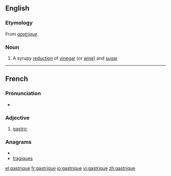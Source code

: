==English==
{{wikipedia}}

===Etymology===
From {{etyl|fr}} ''[[#French|gastrique]]''.

===Noun===
{{en-noun}}

# A syrupy [[reduction]] of [[vinegar]] (or [[wine]]) and [[sugar]]

----

==French==

===Pronunciation===
* {{IPA|/ɡastʁik/|lang=fr}}

===Adjective===
{{fr-adj-mf}}

# [[gastric]]

===Anagrams===
* {{alphagram|aegiqrstu}}
* [[tragiques#French|tragiques]]

[[el:gastrique]]
[[fr:gastrique]]
[[io:gastrique]]
[[vi:gastrique]]
[[zh:gastrique]]
